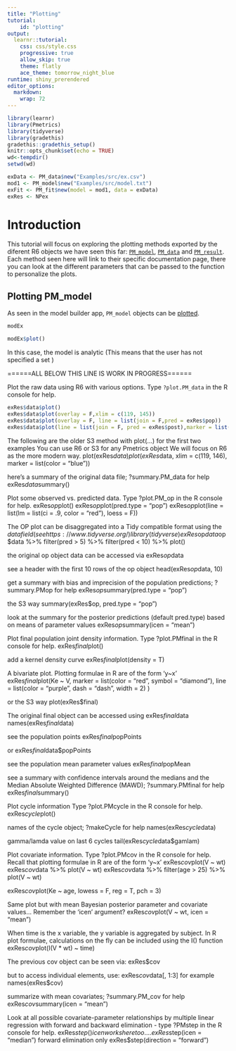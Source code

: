 ```yaml
---
title: "Plotting"
tutorial:
    id: "plotting"
output: 
  learnr::tutorial:
    css: css/style.css
    progressive: true
    allow_skip: true
    theme: flatly
    ace_theme: tomorrow_night_blue
runtime: shiny_prerendered
editor_options: 
  markdown: 
    wrap: 72
---
```

```r
library(learnr)
library(Pmetrics)
library(tidyverse)
library(gradethis)
gradethis::gradethis_setup()
knitr::opts_chunk$set(echo = TRUE)
wd<-tempdir()
setwd(wd)

exData <- PM_data$new("Examples/src/ex.csv")
mod1 <- PM_model$new("Examples/src/model.txt")
exFit <- PM_fit$new(model = mod1, data = exData)
exRes <- NPex
```

# Introduction

This tutorial will focus on exploring the plotting methods exported by the diferent R6 objects we have seen this far: [`PM_model`](https://lapkb.github.io/Pmetrics/reference/PM_model.html), [`PM_data`](https://lapkb.github.io/Pmetrics/reference/PM_data.html) and [`PM_result`](https://lapkb.github.io/Pmetrics/reference/PM_result.html). Each method seen here will link to their specific documentation page, there you can look at the different parameters that can be passed to the function to personalize the plots.

## Plotting PM_model

As seen in the model builder app, `PM_model` objects can be [plotted](https://lapkb.github.io/Pmetrics/reference/plot.PM_model.html).

```r
modEx
```
```r
modEx$plot()
```
In this case, the model is analytic (This means that the user has not specified a set )


======ALL BELOW THIS LINE IS WORK IN PROGRESS======

Plot the raw data using R6 with various options. Type `?plot.PM_data` in
the R console for help. 
```r
exRes$data$plot()
exRes$data$plot(overlay = F,xlim = c(119, 145))
exRes$data$plot(overlay = F, line = list(join = F,pred = exRes$pop))
exRes$data$plot(line = list(join = F, pred = exRes$post),marker = list(color = "blue", symbol = 2))
```

   

The following are the older S3 method with plot(...) for the first two
examples You can use R6 or S3 for any Pmetrics object We will focus on
R6 as the more modern way. plot(exRes$data) plot(exRes$data, xlim =
c(119, 146), marker = list(color = "blue"))

here's a summary of the original data file; ?summary.PM_data for help
exRes$data$summary()

Plot some observed vs. predicted data. Type ?plot.PM_op in the R console
for help. exRes$op$plot() exRes$op$plot(pred.type = "pop")
exRes$op$plot(line = list(lm = list(ci = .9, color = "red"), loess = F))

The OP plot can be disaggregated into a Tidy compatible format using the
$data field (see https://www.tidyverse.org/) library(tidyverse) exRes$op$data %>% plot() exRes$op\$data
%\>% filter(pred \> 5) %\>% filter(pred \< 10) %\>% plot()

the original op object data can be accessed via exRes$op$data

see a header with the first 10 rows of the op object head(exRes$op$data,
10)

get a summary with bias and imprecision of the population predictions;
?summary.PMop for help exRes$op$summary(pred.type = "pop")

the S3 way summary(exRes\$op, pred.type = "pop")

look at the summary for the posterior predictions (default pred.type)
based on means of parameter values exRes$op$summary(icen = "mean")

Plot final population joint density information. Type ?plot.PMfinal in
the R console for help. exRes$final$plot()

add a kernel density curve exRes$final$plot(density = T)

A bivariate plot. Plotting formulae in R are of the form 'y\~x'
exRes$final$plot(Ke \~ V, marker = list(color = "red", symbol =
"diamond"), line = list(color = "purple", dash = "dash", width = 2) )

or the S3 way plot(exRes\$final)

The original final object can be accessed using exRes$final$data
names(exRes$final$data)

see the population points exRes$final$popPoints

or exRes$final$data\$popPoints

see the population mean parameter values exRes$final$popMean

see a summary with confidence intervals around the medians and the
Median Absolute Weighted Difference (MAWD); ?summary.PMfinal for help
exRes$final$summary()

Plot cycle information Type ?plot.PMcycle in the R console for help.
exRes$cycle$plot()

names of the cycle object; ?makeCycle for help names(exRes$cycle$data)

gamma/lamda value on last 6 cycles tail(exRes$cycle$data\$gamlam)

Plot covariate information. Type ?plot.PMcov in the R console for help.
Recall that plotting formulae in R are of the form 'y\~x'
exRes$cov$plot(V \~ wt) exRes$cov$data %\>% plot(V \~ wt) exRes$cov$data
%\>% filter(age \> 25) %\>% plot(V \~ wt)

exRes$cov$plot(Ke \~ age, lowess = F, reg = T, pch = 3)

Same plot but with mean Bayesian posterior parameter and covariate
values... Remember the 'icen' argument? exRes$cov$plot(V \~ wt, icen =
"mean")

When time is the x variable, the y variable is aggregated by subject. In
R plot formulae, calculations on the fly can be included using the I()
function exRes$cov$plot(I(V \* wt) \~ time)

The previous cov object can be seen via: exRes\$cov

but to access individual elements, use: exRes$cov$data[, 1:3] for
example names(exRes\$cov)

summarize with mean covariates; ?summary.PM_cov for help
exRes$cov$summary(icen = "mean")

Look at all possible covariate-parameter relationships by multiple
linear regression with forward and backward elimination - type ?PMstep
in the R console for help.
exRes$step() icen works here too.... exRes$step(icen = "median") forward
elimination only exRes\$step(direction = "forward")
